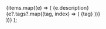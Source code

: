   <CardGroup cols={2}>
    {items.map((e) => (
      <Card key={e.title} title={e.title} img={e.image} href={e.link}>
        {e.description}
        <div className="flex flex-wrap gap-2 mt-4">
          {e?.tags?.map((tag, index) => (
            <span
              className="text-xs font-semibold me-2 px-2 py-0.5 rounded border inline-flex items-center justify-center"
              key={index}
            >
              {tag}
            </span>
          ))}
        </div>
      </Card>
    ))}
  </CardGroup>
);
